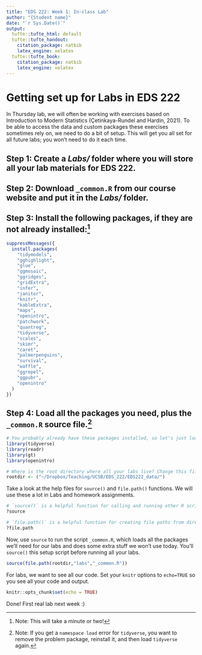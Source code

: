 ```yaml
---
title: "EDS 222: Week 1: In-class Lab"
author: "{Student name}"
date: "`r Sys.Date()`"
output:
  tufte::tufte_html: default
  tufte::tufte_handout:
    citation_package: natbib
    latex_engine: xelatex
  tufte::tufte_book:
    citation_package: natbib
    latex_engine: xelatex
---
```



# Getting set up for Labs in EDS 222

In Thursday lab, we will often be working with exercises based on Introduction to Modern Statistics (Çetinkaya-Rundel and Hardin, 2021). To be able to access the data and custom packages these exercises sometimes rely on, we need to do a bit of setup. This will get you all set for all future labs; you won't need to do it each time.

## Step 1: Create a _Labs/_ folder where you will store all your lab materials for EDS 222. 

## Step 2: Download `_common.R` from our course website and put it in the _Labs/_ folder.

## Step 3: Install the following packages, if they are not already installed:^[Note: This will take a minute or two!]

```r
suppressMessages({
  install.packages(
    "tidymodels",
    "gghighlight",
    "glue",
    "ggmosaic",
    "ggridges",
    "gridExtra",
    "infer",
    "janitor",
    "knitr",
    "kableExtra",
    "maps",
    "openintro",
    "patchwork",
    "quantreg",
    "tidyverse",
    "scales",
    "skimr",
    "caret",
    "palmerpenguins",
    "survival",
    "waffle",
    "ggrepel",
    "ggpubr",
    "openintro"
  )
})
```

## Step 4: Load all the packages you need, plus the `_common.R` source file.^[Note: If you get a `namespace load` error for `tidyverse`, you want to remove the problem package, reinstall it, and then load `tidyverse` again.]

```r

# You probably already have these packages installed, so let's just load them
library(tidyverse)
library(readr)
library(gt)
library(openintro)

# Where is the root directory where all your labs live? Change this filepath to work on your computer.
rootdir <- ("~/Dropbox/Teaching/UCSB/EDS_222/EDS222_data/")
```

Take a look at the help files for `source()` and `file.path()` functions. We will use these a lot in Labs and homework assignments.
```r
# `source()` is a helpful function for calling and running other R scripts.
?source

# `file.path()` is a helpful function for creating file paths from directory and file names
?file.path
```

Now, use `source` to run the script `_common.R`, which loads all the packages we'll need for our labs and does some extra stuff we won't use today. You'll `source()` this setup script before running all your labs.

```r
source(file.path(rootdir,"labs","_common.R"))
```

For labs, we want to see all our code. Set your `knitr` options to `echo=TRUE` so you see all your code and output.

```r
knitr::opts_chunk$set(echo = TRUE)
```

Done! First real lab next week :) 

